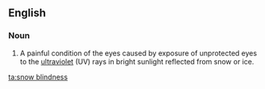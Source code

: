 ==English==

===Noun===
{{en-noun|-}}
{{wikipedia}}

# A painful condition of the eyes caused by exposure of unprotected eyes to the [[ultraviolet]] (UV) rays in bright sunlight reflected from snow or ice.

[[ta:snow blindness]]